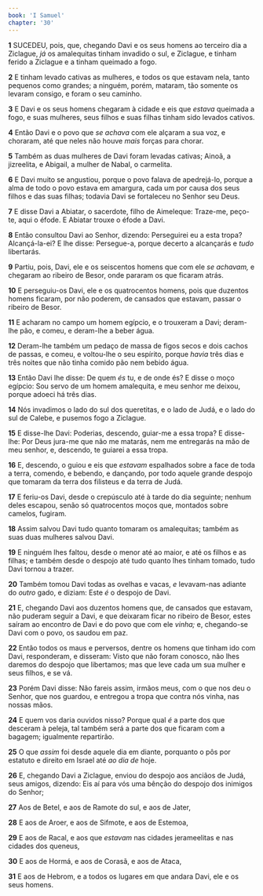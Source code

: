 ```yaml
---
book: 'I Samuel'
chapter: '30'
---
```


**1** SUCEDEU, pois, que, chegando Davi e os seus homens ao terceiro dia a Ziclague, _já_ os amalequitas tinham invadido o sul, e Ziclague, e tinham ferido a Ziclague e a tinham queimado a fogo.

**2** E tinham levado cativas as mulheres, e todos os que estavam nela, tanto pequenos como grandes; a ninguém, porém, mataram, tão somente os levaram consigo, e foram o seu caminho.

**3** E Davi e os seus homens chegaram à cidade e eis que _estava_ queimada a fogo, e suas mulheres, seus filhos e suas filhas tinham sido levados cativos.

**4** Então Davi e o povo que _se achava_ com ele alçaram a sua voz, e choraram, até que neles não houve _mais_ forças para chorar.

**5** Também as duas mulheres de Davi foram levadas cativas; Ainoã, a jizreelita, e Abigail, a mulher de Nabal, o carmelita.

**6** E Davi muito se angustiou, porque o povo falava de apedrejá-lo, porque a alma de todo o povo estava em amargura, cada um por causa dos seus filhos e das suas filhas; todavia Davi se fortaleceu no Senhor seu Deus.

**7** E disse Davi a Abiatar, o sacerdote, filho de Aimeleque: Traze-me, peço-te, aqui o éfode. E Abiatar trouxe o éfode a Davi.

**8** Então consultou Davi ao Senhor, dizendo: Perseguirei eu a esta tropa? Alcançá-la-ei? E lhe disse: Persegue-a, porque decerto a alcançarás e _tudo_ libertarás.

**9** Partiu, pois, Davi, ele e os seiscentos homens que com ele _se achavam,_ e chegaram ao ribeiro de Besor, onde pararam os que ficaram atrás.

**10** E perseguiu-os Davi, ele e os quatrocentos homens, pois que duzentos homens ficaram, por não poderem, de cansados que estavam, passar o ribeiro de Besor.

**11** E acharam no campo um homem egípcio, e o trouxeram a Davi; deram-lhe pão, e comeu, e deram-lhe a beber água.

**12** Deram-lhe também um pedaço de massa de figos secos e dois cachos de passas, e comeu, e voltou-lhe o seu espírito, porque _havia_ três dias e três noites que não tinha comido pão nem bebido água.

**13** Então Davi lhe disse: De quem _és_ tu, e de onde és? E disse o moço egípcio: Sou servo de um homem amalequita, e meu senhor me deixou, porque adoeci há três dias.

**14** Nós invadimos o lado do sul dos queretitas, e o lado de Judá, e o lado do sul de Calebe, e pusemos fogo a Ziclague.

**15** E disse-lhe Davi: Poderias, descendo, guiar-me a essa tropa? E disse-lhe: Por Deus jura-me que não me matarás, nem me entregarás na mão de meu senhor, e, descendo, te guiarei a essa tropa.

**16** E, descendo, o guiou e eis que _estavam_ espalhados sobre a face de toda a terra, comendo, e bebendo, e dançando, por todo aquele grande despojo que tomaram da terra dos filisteus e da terra de Judá.

**17** E feriu-os Davi, desde o crepúsculo até à tarde do dia seguinte; nenhum deles escapou, senão só quatrocentos moços que, montados sobre camelos, fugiram.

**18** Assim salvou Davi tudo quanto tomaram os amalequitas; também as suas duas mulheres salvou Davi.

**19** E ninguém lhes faltou, desde o menor até ao maior, e até os filhos e as filhas; e também desde o despojo até tudo quanto lhes tinham tomado, tudo Davi tornou a trazer.

**20** Também tomou Davi todas as ovelhas e vacas, _e_ levavam-nas adiante do _outro_ gado, e diziam: Este _é_ o despojo de Davi.

**21** E, chegando Davi aos duzentos homens que, de cansados que estavam, não puderam seguir a Davi, e que deixaram ficar no ribeiro de Besor, estes saíram ao encontro de Davi e do povo que com ele _vinha;_ e, chegando-se Davi com o povo, os saudou em paz.

**22** Então todos os maus e perversos, dentre os homens que tinham ido com Davi, responderam, e disseram: Visto que não foram conosco, não lhes daremos do despojo que libertamos; mas que leve cada um sua mulher e seus filhos, e se vá.

**23** Porém Davi disse: Não fareis assim, irmãos meus, com o que nos deu o Senhor, que nos guardou, e entregou a tropa que contra nós vinha, nas nossas mãos.

**24** E quem vos daria ouvidos nisso? Porque qual _é_ a parte dos que desceram à peleja, tal também será a parte dos que ficaram com a bagagem; igualmente repartirão.

**25** O que _assim_ foi desde aquele dia em diante, porquanto o pôs por estatuto e direito em Israel até _ao dia de_ hoje.

**26** E, chegando Davi a Ziclague, enviou do despojo aos anciãos de Judá, seus amigos, dizendo: Eis aí para vós uma bênção do despojo dos inimigos do Senhor;

**27** Aos de Betel, e aos de Ramote do sul, e aos de Jater,

**28** E aos de Aroer, e aos de Sifmote, e aos de Estemoa,

**29** E aos de Racal, e aos que _estavam_ nas cidades jerameelitas e nas cidades dos queneus,

**30** E aos de Hormá, e aos de Corasã, e aos de Ataca,

**31** E aos de Hebrom, e a todos os lugares em que andara Davi, ele e os seus homens.

